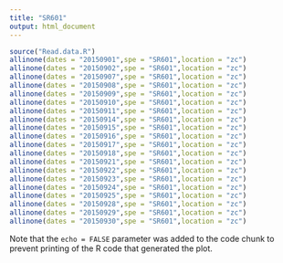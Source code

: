 ```yaml
---
title: "SR601"
output: html_document
---
```


```r
source("Read.data.R")
allinone(dates = "20150901",spe = "SR601",location = "zc")
allinone(dates = "20150902",spe = "SR601",location = "zc")
allinone(dates = "20150907",spe = "SR601",location = "zc")
allinone(dates = "20150908",spe = "SR601",location = "zc")
allinone(dates = "20150909",spe = "SR601",location = "zc")
allinone(dates = "20150910",spe = "SR601",location = "zc")
allinone(dates = "20150911",spe = "SR601",location = "zc")
allinone(dates = "20150914",spe = "SR601",location = "zc")
allinone(dates = "20150915",spe = "SR601",location = "zc")
allinone(dates = "20150916",spe = "SR601",location = "zc")
allinone(dates = "20150917",spe = "SR601",location = "zc")
allinone(dates = "20150918",spe = "SR601",location = "zc")
allinone(dates = "20150921",spe = "SR601",location = "zc")
allinone(dates = "20150922",spe = "SR601",location = "zc")
allinone(dates = "20150923",spe = "SR601",location = "zc")
allinone(dates = "20150924",spe = "SR601",location = "zc")
allinone(dates = "20150925",spe = "SR601",location = "zc")
allinone(dates = "20150928",spe = "SR601",location = "zc")
allinone(dates = "20150929",spe = "SR601",location = "zc")
allinone(dates = "20150930",spe = "SR601",location = "zc")
```

Note that the `echo = FALSE` parameter was added to the code chunk to prevent printing of the R code that generated the plot.
